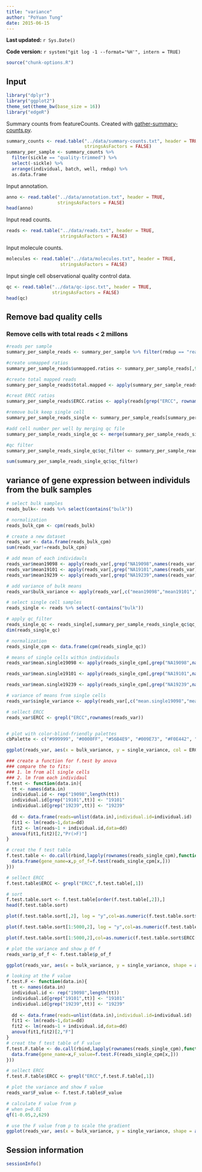 ```yaml
---
title: "variance"
author: "PoYuan Tung"
date: 2015-06-15
---
```


**Last updated:** `r Sys.Date()`

**Code version:** `r system("git log -1 --format='%H'", intern = TRUE)`

```r
source("chunk-options.R")
```

## Input

```r
library("dplyr")
library("ggplot2")
theme_set(theme_bw(base_size = 16))
library("edgeR")
```

Summary counts from featureCounts.
Created with [gather-summary-counts.py](https://github.com/jdblischak/singleCellSeq/blob/master/code/gather-summary-counts.py).

```r
summary_counts <- read.table("../data/summary-counts.txt", header = TRUE,
                             stringsAsFactors = FALSE)
summary_per_sample <- summary_counts %>%
  filter(sickle == "quality-trimmed") %>%
  select(-sickle) %>%
  arrange(individual, batch, well, rmdup) %>%
  as.data.frame
```

Input annotation.

```r
anno <- read.table("../data/annotation.txt", header = TRUE,
                   stringsAsFactors = FALSE)
head(anno)
```

Input read counts.

```r
reads <- read.table("../data/reads.txt", header = TRUE,
                    stringsAsFactors = FALSE)
```

Input molecule counts.

```r
molecules <- read.table("../data/molecules.txt", header = TRUE,
                    stringsAsFactors = FALSE)
```

Input single cell observational quality control data.

```r
qc <- read.table("../data/qc-ipsc.txt", header = TRUE,
                 stringsAsFactors = FALSE)
head(qc)
```

## Remove bad quality cells
### Remove cells with total reads < 2 millons
```r
#reads per sample
summary_per_sample_reads <- summary_per_sample %>% filter(rmdup == "reads")

#create unmapped ratios
summary_per_sample_reads$unmapped.ratios <- summary_per_sample_reads[,9]/apply(summary_per_sample_reads[,5:13],1,sum)

#create total mapped reads
summary_per_sample_reads$total.mapped <- apply(summary_per_sample_reads[,5:8],1,sum)

#creat ERCC ratios
summary_per_sample_reads$ERCC.ratios <- apply(reads[grep("ERCC", rownames(reads)), ],2,sum)/apply(summary_per_sample_reads[,5:8],1,sum)

#remove bulk keep single cell
summary_per_sample_reads_single <- summary_per_sample_reads[summary_per_sample_reads$well!="bulk",]

#add cell number per well by merging qc file
summary_per_sample_reads_single_qc <- merge(summary_per_sample_reads_single,qc,by=c("individual","batch","well"))

#qc filter
summary_per_sample_reads_single_qc$qc_filter <- summary_per_sample_reads_single_qc$cell_number == 1 & summary_per_sample_reads_single_qc$total.mapped > 2 * 10^6

sum(summary_per_sample_reads_single_qc$qc_filter)
```

## variance of gene expression between individuls from the bulk samples

```r
# select bulk samples
reads_bulk<- reads %>% select(contains("bulk"))

# normalization
reads_bulk_cpm <- cpm(reads_bulk)

# create a new dataset
reads_var <- data.frame(reads_bulk_cpm)
sum(reads_var!=reads_bulk_cpm)

# add mean of each individauls
reads_var$mean19098 <- apply(reads_var[,grep("NA19098",names(reads_var))], 1, mean)
reads_var$mean19101 <- apply(reads_var[,grep("NA19101",names(reads_var))], 1, mean)
reads_var$mean19239 <- apply(reads_var[,grep("NA19239",names(reads_var))], 1, mean)

# add variance of bulk means
reads_var$bulk_variance <- apply(reads_var[,c("mean19098","mean19101","mean19239")],1,var)

# select single cell samples
reads_single <- reads %>% select(-contains("bulk"))

# apply qc_filter
reads_single_qc <- reads_single[,summary_per_sample_reads_single_qc$qc_filter]
dim(reads_single_qc)

# normalization
reads_single_cpm <- data.frame(cpm(reads_single_qc))

# means of single cells within individauls
reads_var$mean.single19098 <- apply(reads_single_cpm[,grep("NA19098",names(reads_single_cpm))], 1, mean)

reads_var$mean.single19101 <- apply(reads_single_cpm[,grep("NA19101",names(reads_single_cpm))], 1, mean)

reads_var$mean.single19239 <- apply(reads_single_cpm[,grep("NA19239",names(reads_single_cpm))], 1, mean)

# variance of means from single cells
reads_var$single_variance <- apply(reads_var[,c("mean.single19098","mean.single19101","mean.single19239")],1,var)

# sellect ERCC
reads_var$ERCC <- grepl("ERCC",rownames(reads_var))


# plot with color-blind-friendly palettes
cbPalette <- c("#999999", "#0000FF", "#56B4E9", "#009E73", "#F0E442", "#0072B2", "#D55E00", "#CC79A7")

ggplot(reads_var, aes(x = bulk_variance, y = single_variance, col = ERCC)) + geom_point(size = 2, alpha = 0.5) + scale_colour_manual(values=cbPalette) + scale_x_log10() + scale_y_log10() 

```

```r
### create a function for f.test by anova
### compare the to fits:
### 1. lm from all single cells
### 2. lm from each individaul
f.test <- function(data.in){
  tt <- names(data.in)
  individual.id <- rep("19098",length(tt))
  individual.id[grep("19101",tt)] <- "19101"
  individual.id[grep("19239",tt)] <- "19239"
  
  dd <- data.frame(reads=unlist(data.in),individual.id=individual.id)
  fit1 <- lm(reads~1,data=dd)
  fit2 <- lm(reads~1 + individual.id,data=dd)
  anova(fit1,fit2)[2,"Pr(>F)"]
}

# creat the f test table
f.test.table <- do.call(rbind,lapply(rownames(reads_single_cpm),function(x){
  data.frame(gene_name=x,p_of_f=f.test(reads_single_cpm[x,]))  
}))

# sellect ERCC
f.test.table$ERCC <- grepl("ERCC",f.test.table[,1])

# sort 
f.test.table.sort <- f.test.table[order(f.test.table[,2]),]
head(f.test.table.sort)

plot(f.test.table.sort[,2], log = "y",col=as.numeric(f.test.table.sort$ERCC+1))

plot(f.test.table.sort[1:5000,2], log = "y",col=as.numeric(f.test.table.sort$ERCC[1:5000]+1))

plot(f.test.table.sort[1:5000,2],col=as.numeric(f.test.table.sort$ERCC[1:5000]+1),pch=20,cex=.3)

# plot the variance and show p 0f f
reads_var$p_of_f <- f.test.table$p_of_f

ggplot(reads_var, aes(x = bulk_variance, y = single_variance, shape = as.factor(ERCC), col = p_of_f)) + geom_point(size = 2, alpha = 0.25) + scale_x_log10() + scale_y_log10() + scale_colour_gradient2(midpoint= 0.5, space="Lab")

# looking at the F value
f.test.F <- function(data.in){
  tt <- names(data.in)
  individual.id <- rep("19098",length(tt))
  individual.id[grep("19101",tt)] <- "19101"
  individual.id[grep("19239",tt)] <- "19239"
  
  dd <- data.frame(reads=unlist(data.in),individual.id=individual.id)
  fit1 <- lm(reads~1,data=dd)
  fit2 <- lm(reads~1 + individual.id,data=dd)
  anova(fit1,fit2)[2,"F"]
}
# creat the f test table of F value
f.test.F.table <- do.call(rbind,lapply(rownames(reads_single_cpm),function(x){
  data.frame(gene_name=x,F_value=f.test.F(reads_single_cpm[x,]))  
}))

# sellect ERCC
f.test.F.table$ERCC <- grepl("ERCC",f.test.F.table[,1])

# plot the variance and show F value
reads_var$F_value <- f.test.F.table$F_value

# calculate F value from p
# when p=0.01
qf(1-0.05,2,629)

# use the F value from p to scale the gradient
ggplot(reads_var, aes(x = bulk_variance, y = single_variance, shape = as.factor(ERCC), col = F_value)) + geom_point(size = 2, alpha = 0.5) + scale_x_log10() + scale_y_log10() + scale_colour_gradient2(midpoint= 1.5, limits=c(0,3),space="Lab")

```

## Session information

```r
sessionInfo()
```
